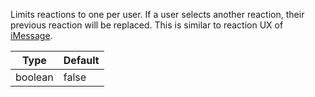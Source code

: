 Limits reactions to one per user.
If a user selects another reaction, their previous reaction will be replaced.
This is similar to reaction UX of [iMessage](https://en.wikipedia.org/wiki/IMessage).

| Type    | Default |
| ------- | ------- |
| boolean | false   |
